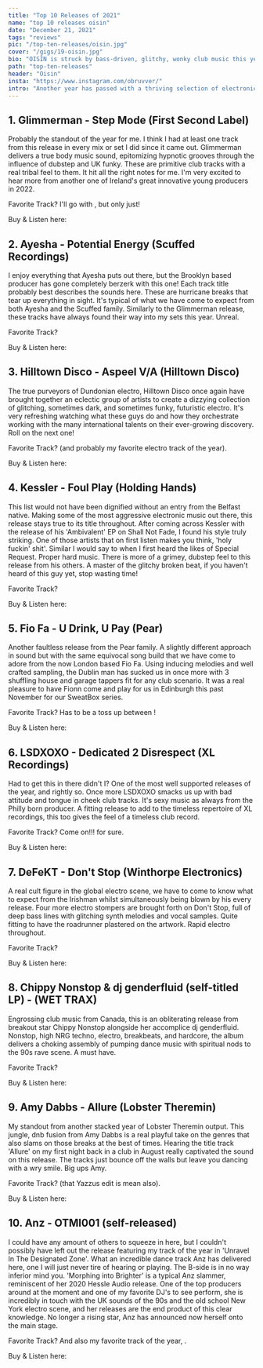 ```yaml
---
title: "Top 10 Releases of 2021"
name: "top 10 releases oisin"
date: "December 21, 2021"
tags: "reviews"
pic: "/top-ten-releases/oisin.jpg"
cover: "/gigs/19-oisin.jpg"
bio: "OISÍN is struck by bass-driven, glitchy, wonky club music this year as well as electro, ghetto tech, Baltimore, and Jersey club sounds"
path: "top-ten-releases"
header: "Oisin"
insta: "https://www.instagram.com/obruvver/"
intro: "Another year has passed with a thriving selection of electronic music being delivered across the globe. Oisin says, 'Each year I find myself clutching to a different style of music and have been struck by bass-driven, glitchy, wonky club music this year as well as electro, ghetto tech, Baltimore, and Jersey club sounds'. There is a never ending hole of creative dance music available to us and this year has been one of my favorites in recent memory. Somehow, Oisin has whittled down a top 10 of favored releases, and it goes a little something like this…"
---
```


## 1. Glimmerman - Step Mode (First Second Label)

<div className="row display-flex align-items-center"><div className="col clubGuide">
<Picture src="/top-ten-releases/oisin/glimmer-step_mode.jpg" alt="Glimmerman EP cover art" size={1200} />
</div><div className="col clubGuide">

Probably the standout of the year for me. I think I had at least one track from this release in every mix or set I did since it came out. Glimmerman delivers a true body music sound, epitomizing hypnotic grooves through the influence of dubstep and UK funky. These are primitive club tracks with a real tribal feel to them. It hit all the right notes for me. I'm very excited to hear more from another one of Ireland's great innovative young producers in 2022.

Favorite Track? I'll go with <HoverLink url="open.spotify.com/track/0PJX2qHRryJv1w9yrPStNY" external />, but only just!

Buy & Listen here: <HoverLink url="firstsecondlabel.bandcamp.com/album/step-mode" name="Bandcamp" external />

</div></div>

## 2. Ayesha - Potential Energy (Scuffed Recordings)

<div className="row display-flex align-items-center"><div className="col clubGuide">
<Picture src="/top-ten-releases/oisin/ayesha-potential_energy.jpg" alt="Ayesha EP cover art" size={1200} />
</div><div className="col clubGuide">

I enjoy everything that Ayesha puts out there, but the Brooklyn based producer has gone completely berzerk with this one! Each track title probably best describes the sounds here. These are hurricane breaks that tear up everything in sight. It's typical of what we have come to expect from both Ayesha and the Scuffed family. Similarly to the Glimmerman release, these tracks have always found their way into my sets this year. Unreal.

Favorite Track? <HoverLink url="open.spotify.com/track/13koEuoE2Hbk4524V8959F?si=dbf93835508c48dc" external />

Buy & Listen here: <HoverLink url="aye5ha.bandcamp.com/album/potential-energy-ep" name="Bandcamp" external />

</div></div>

## 3. Hilltown Disco - Aspeel V/A (Hilltown Disco)

<div className="row display-flex align-items-center"><div className="col clubGuide">
<Picture src="/top-ten-releases/oisin/hilltown-asbeel.jpg" alt="Hilltown Disco EP cover art" size={1200} />
</div><div className="col clubGuide">

The true purveyors of Dundonian electro, Hilltown Disco once again have brought together an eclectic group of artists to create a dizzying collection of glitching, sometimes dark, and sometimes funky, futuristic electro. It's very refreshing watching what these guys do and how they orchestrate working with the many international talents on their ever-growing discovery. Roll on the next one!

Favorite Track? <HoverLink url="https://open.spotify.com/track/36czvtdoScaWytsVKQzWYR" name="L-Pad - Retrained in Cyberdelics" external /> (and probably my favorite electro track of the year).

Buy & Listen here: <HoverLink url="hilltowndiscouk.bandcamp.com/album/asbeel" name="Bandcamp" external />

</div></div>

## 4. Kessler - Foul Play (Holding Hands)

<div className="row display-flex align-items-center"><div className="col clubGuide">
<Picture src="/top-ten-releases/oisin/kessler-foul_play.jpg" alt="Kessler EP cover art" size={1200} />
</div><div className="col clubGuide">

This list would not have been dignified without an entry from the Belfast native. Making some of the most aggressive electronic music out there, this release stays true to its title throughout. After coming across Kessler with the release of his 'Ambivalent' EP on Shall Not Fade, I found his style truly striking. One of those artists that on first listen makes you think, 'holy fuckin' shit'. Similar I would say to when I first heard the likes of Special Request. Proper hard music. There is more of a grimey, dubstep feel to this release from his others. A master of the glitchy broken beat, if you haven't heard of this guy yet, stop wasting time!

Favorite Track? <HoverLink url="open.spotify.com/track/1vfhgk7d9cgJHFKS4gPrOx?si=02489f67f1404b0b" external />

Buy & Listen here: <HoverLink url="holdinghandsrecords.bandcamp.com/album/18-foul-play-ep" name="Bandcamp" external />

</div></div>

## 5. Fio Fa - U Drink, U Pay (Pear)

<div className="row display-flex align-items-center"><div className="col clubGuide">
<Picture src="/top-ten-releases/oisin/fio_fa-U_drink_U_pay.jpg" alt="Fio Fa EP cover art" size={1200} />
</div><div className="col clubGuide">

Another faultless release from the Pear family. A slightly different approach in sound but with the same equivocal song build that we have come to adore from the now London based Fio Fa. Using inducing melodies and well crafted sampling, the Dublin man has sucked us in once more with 3 shuffling house and garage tappers fit for any club scenario. It was a real pleasure to have Fionn come and play for us in Edinburgh this past November for our SweatBox series.

Favorite Track? Has to be a toss up between <HoverLink url="open.spotify.com/track/23FfZ3M7Mouiewi2IWBd8j" external />!

Buy & Listen here: <HoverLink url="fiofa.bandcamp.com/album/u-drink-u-pay-ep" name="Bandcamp" external />

</div></div>

## 6. LSDXOXO - Dedicated 2 Disrespect (XL Recordings)

<div className="row display-flex align-items-center"><div className="col clubGuide">
<Picture src="/top-ten-releases/oisin/lsdxoxo-dedicated2disrespect.jpg" alt="LSDXOXO EP cover art" size={1200} />
</div><div className="col clubGuide">

Had to get this in there didn't I? One of the most well supported releases of the year, and rightly so. Once more LSDXOXO smacks us up with bad attitude and tongue in cheek club tracks. It's sexy music as always from the Philly born producer. A fitting release to add to the timeless repertoire of XL recordings, this too gives the feel of a timeless club record.

Favorite Track? Come on!!! <HoverLink url="open.spotify.com/track/2EkOwCBWjcFfhychOKcY7j" external /> for sure.

Buy & Listen here: <HoverLink url="lsdxoxo.bandcamp.com/album/dedicated-2-disrespect-ep" name="Bandcamp" external />

</div></div>

## 7. DeFeKT - Don't Stop (Winthorpe Electronics)

<div className="row display-flex align-items-center"><div className="col clubGuide">
<Picture src="/top-ten-releases/oisin/defekt-dont_stop.jpg" alt="DeFeKT EP cover art" size={1200} />
</div><div className="col clubGuide">

A real cult figure in the global electro scene, we have to come to know what to expect from the Irishman whilst simultaneously being blown by his every release. Four more electro stompers are brought forth on Don't Stop, full of deep bass lines with glitching synth melodies and vocal samples. Quite fitting to have the roadrunner plastered on the artwork. Rapid electro throughout.

Favorite Track? <HoverLink url="open.spotify.com/track/6as6mkZbX0LTEfNg9DTZJr?si=9e00b49ac0d146e8" external />

Buy & Listen here: <HoverLink url="defektplanet.bandcamp.com/album/dont-stop" name="Bandcamp" external />

</div></div>

## 8. Chippy Nonstop & dj genderfluid (self-titled LP) - (WET TRAX)

<div className="row display-flex align-items-center"><div className="col clubGuide">
<Picture src="/top-ten-releases/oisin/chippy_nonstop-dj_genderfluid.jpg" alt="Chippy Nonstop & dj genderfluid LP cover art" size={1200} />
</div><div className="col clubGuide">

Engrossing club music from Canada, this is an obliterating release from breakout star Chippy Nonstop alongside her accomplice dj genderfluid. Nonstop, high NRG techno, electro, breakbeats, and hardcore, the album delivers a choking assembly of pumping dance music with spiritual nods to the 90s rave scene. A must have.

Favorite Track? <HoverLink url="open.spotify.com/track/1gya8qEuMadF630TyOS8Cn?si=7578e98fe0d84835" external />

Buy & Listen here: <HoverLink url="wettrax.bandcamp.com/album/chippy-nonstop-dj-genderfluid" name="Bandcamp" external />

</div></div>

## 9. Amy Dabbs - Allure (Lobster Theremin)

<div className="row display-flex align-items-center"><div className="col clubGuide">
<Picture src="/top-ten-releases/oisin/amy_dabbs-allure.jpg" alt="Amy Dabbs EP cover art" size={1200} />
</div><div className="col clubGuide">

My standout from another stacked year of Lobster Theremin output. This jungle, dnb fusion from Amy Dabbs is a real playful take on the genres that also slams on those breaks at the best of times. Hearing the title track 'Allure' on my first night back in a club in August really captivated the sound on this release. The tracks just bounce off the walls but leave you dancing with a wry smile. Big ups Amy.

Favorite Track? <HoverLink url="https://open.spotify.com/track/61L4IyDoSyd0vowzYXPyyR" name="Allure" external /> (that Yazzus edit is mean also).

Buy & Listen here: <HoverLink url="lobstertheremin.com/album/allure-ep" name="Lobster Theremin" external />

</div></div>

## 10. Anz - OTMI001 (self-released)

<div className="row display-flex align-items-center"><div className="col clubGuide">
<Picture src="/top-ten-releases/oisin/anz-OTMI001.jpg" alt="Anz EP cover art" size={1200} />
</div><div className="col clubGuide">

I could have any amount of others to squeeze in here, but I couldn't possibly have left out the release featuring my track of the year in 'Unravel In The Designated Zone'. What an incredible dance track Anz has delivered here, one I will just never tire of hearing or playing. The B-side is in no way inferior mind you. 'Morphing into Brighter' is a typical Anz slammer, reminiscent of her 2020 Hessle Audio release. One of the top producers around at the moment and one of my favorite DJ's to see perform, she is incredibly in touch with the UK sounds of the 90s and the old school New York electro scene, and her releases are the end product of this clear knowledge. No longer a rising star, Anz has announced now herself onto the main stage.

Favorite Track? And also my favorite track of the year, <HoverLink url="open.spotify.com/track/10IxtRq6xz3ABo8E9aDROE" external />.

Buy & Listen here: <HoverLink url="anzdj.bandcamp.com/album/otmi001" name="Bandcamp" external />

</div></div>
